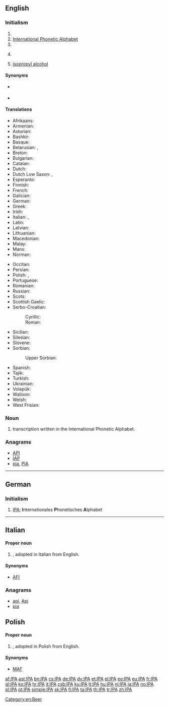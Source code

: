 {{selfref|See [[Wiktionary:International Phonetic Alphabet]] for Wiktionary's Appendix for IPA symbols}}
{{also|ipa}}
==English==

===Initialism===
{{rfc-header|Initialism}}
{{head|en|initialism}}

# {{w|International Phonetic Association}}
# [[International Phonetic Alphabet]]
# {{w|International Police Association}}
# {{context|beer|lang=en}} {{w|India Pale Ale}}
# {{context|organic compound|lang=en}} [[isopropyl alcohol]]

====Synonyms====
* {{sense|International Phonetic Association}} {{l|en|IPAss.}}
* {{sense|International Phonetic Alphabet}} {{l|en|IPAlph.}}

====Translations====
{{trans-top|International Phonetic Alphabet}}
* Afrikaans: {{t+|af|IFA}}
* Armenian: {{t|hy|ՄՀԱ|sc=Armn}}
* Asturian: {{t+|ast|AFI}}
* Bashkir: {{t|ba|ХАФӘ|tr=HAFA̋|sc=Cyrl}}
* Basque: {{t+|eu|IPA}}
* Belarusian: {{qualifier|narkomawka}} {{t|be|МФА|tr=MFA|sc=Cyrl}}, {{qualifier|tarashkevica}} {{t|be|МФА|tr=MFA|sc=Cyrl}}
* Breton: {{t|br|LFE}}
* Bulgarian: {{t|bg|МФА|tr=MFA|sc=Cyrl}}
* Catalan: {{t+|ca|AFI}}
* Dutch: {{t|nl|IFA}}
* Dutch Low Saxon: {{t|nds-nl|IKS}}, {{t|nds-nl|IFA}}
* Esperanto: {{t+|eo|IFA}}
* Finnish: {{t+|fi|IPA}}
* French: {{t+|fr|API}}
* Galician: {{t+|gl|AFI}}
* German: {{t+|de|IPA}}
* Greek: {{t+|el|ΔΦΑ}}
* Irish: {{t|ga|AIF}}
* Italian: {{t+|it|AFI}}, {{t+|it|IPA}}
* Latin: {{t|la|API}}
* Latvian: {{t|lv|SFA}}
* Lithuanian: {{t+|lt|TFA}}
* Macedonian: {{t|mk|МФА|tr=MFA|sc=Cyrl}}
* Malay: {{t|ms|AFA}}
* Manx: {{t|gv|ASE}}
* Norman: {{t|nrf|API}}
{{trans-mid}}
* Occitan: {{t|oc|AFI}}
* Persian: {{t|fa|آی‌پی‌آ|tr=ây-pi-â|sc=fa-Arab}}
* Polish: {{t+|pl|IPA|f}}, {{t|pl|MAF|m}}
* Portuguese: {{t+|pt|AFI}}
* Romanian: {{t|ro|AFI}}
* Russian: {{t|ru|МФА|tr=MFA|sc=Cyrl}}
* Scots: {{t|sco|IPA}}
* Scottish Gaelic: {{t|gd|AEF}}
* Serbo-Croatian:
*: Cyrillic: {{t|sh|МФА|sc=Cyrl}}
*: Roman: {{t|sh|MFA}}
* Sicilian: {{t+|scn|AFN}}
* Silesian: {{t|szl|MAF}}
* Slovene: {{t|sl|MFA}}
* Sorbian:
*: Upper Sorbian: {{t+|hsb|Mfa|m}}
* Spanish: {{t+|es|AFI}}
* Tajik: {{t|tg|АФБ|tr=AFB|sc=Cyrl}}
* Turkish: {{t+|tr|UFA}}
* Ukrainian: {{t+|uk|МФА|tr=MFA|sc=Cyrl}}
* Volapük: {{t+|vo|LFB}}
* Walloon: {{t|wa|AFE}}
* Welsh: {{t|cy|GSR}}
* West Frisian: {{t|fy|YFA}}
{{trans-bottom}}

===Noun===
{{en-noun}}

# transcription written in the International Phonetic Alphabet.

===Anagrams===
* [[API#English|API]]
* [[IAP#English|IAP]]
* [[pia#English|pia]], [[PIA#English|PIA]]

[[Category:en:Beer]]

----

==German==

===Initialism===
{{rfc-header|Initialism}}
{{head|de|initialism}}

# [[IPA#English|IPA]]; '''I'''nternationales '''P'''honetisches '''A'''lphabet

----

==Italian==

====Proper noun====
{{it-proper noun}}

# {{initialism of|[[International Phonetic Alphabet]]|lang=en}}, adopted in Italian from English.

====Synonyms====
* [[AFI]]

===Anagrams===
* [[api#Italian|api]], [[Api#Italian|Api]]
* [[pia#Italian|pia]]

==Polish==

====Proper noun====
{{pl-proper noun|f}}

# {{initialism of|International Phonetic Alphabet}}, adopted in Polish from English.

====Synonyms====
* [[MAF]]

[[af:IPA]]
[[ast:IPA]]
[[bn:IPA]]
[[cs:IPA]]
[[de:IPA]]
[[dv:IPA]]
[[et:IPA]]
[[el:IPA]]
[[eo:IPA]]
[[eu:IPA]]
[[fr:IPA]]
[[gl:IPA]]
[[ko:IPA]]
[[hr:IPA]]
[[it:IPA]]
[[csb:IPA]]
[[ku:IPA]]
[[lt:IPA]]
[[hu:IPA]]
[[nl:IPA]]
[[ja:IPA]]
[[no:IPA]]
[[pl:IPA]]
[[pt:IPA]]
[[simple:IPA]]
[[sk:IPA]]
[[fi:IPA]]
[[ta:IPA]]
[[th:IPA]]
[[tr:IPA]]
[[zh:IPA]]